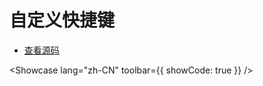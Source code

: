 # 自定义快捷键


- [查看源码](https://github.com/dream-num/univer-documentation/blob/dev/showcase/sheets/custom-shortcut/entry.tsx)

<Showcase lang="zh-CN" toolbar={{ showCode: true }} />
